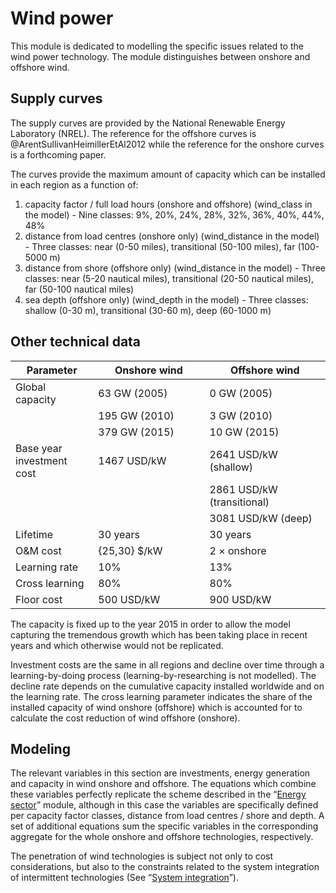 # Wind power

This module is dedicated to modelling the specific issues related to the wind power technology. The module distinguishes between onshore and offshore wind.


## Supply curves

The supply curves are provided by the National Renewable Energy Laboratory (NREL). The reference for the offshore curves is @ArentSullivanHeimillerEtAl2012 while the reference for the onshore curves is a forthcoming paper.

The curves provide the maximum amount of capacity which can be installed in each region as a function of:

 1.  capacity factor / full load hours (onshore and offshore) (wind_class in the model) - Nine classes: 9%, 20%, 24%, 28%, 32%, 36%, 40%, 44%, 48%
 2.  distance from load centres (onshore only) (wind_distance in the model) - Three classes: near (0-50 miles), transitional (50-100 miles), far (100-5000 m)
 3.  distance from shore (offshore only) (wind_distance in the model) - Three classes: near (5-20 nautical miles), transitional (20-50 nautical miles), far (50-100 nautical miles)
 4.  sea depth (offshore only) (wind_depth in the model) - Three classes: shallow (0-30 m), transitional (30-60 m), deep (60-1000 m)

## Other technical data


 | Parameter                 | Onshore wind  | Offshore wind              | 
 | ---------                 | ------------  | -------------              | 
 | Global capacity           | 63 GW (2005)  | 0 GW (2005)                | 
 |                           | 195 GW (2010) | 3 GW (2010)                | 
 |                           | 379 GW (2015) | 10 GW (2015)               | 
 | Base year investment cost | 1467 USD/kW   | 2641 USD/kW (shallow)      | 
 |                           |               | 2861 USD/kW (transitional) | 
 |                           |               | 3081 USD/kW (deep)         | 
 | Lifetime                  | 30 years      | 30 years                   | 
 | O&M cost                  | {25,30} \$/kW | 2 $\times$ onshore         | 
 | Learning rate             | 10%           | 13%                        | 
 | Cross learning            | 80%           | 80%                        | 
 | Floor cost                | 500 USD/kW    | 900 USD/kW                 | 

The capacity is fixed up to the year 2015 in order to allow the model capturing the tremendous growth which has been taking place in recent years and which otherwise would not be replicated.

Investment costs are the same in all regions and decline over time through a learning-by-doing process (learning-by-researching is not modelled). The decline rate depends on the cumulative capacity installed worldwide and on the learning rate. The cross learning parameter indicates the share of the installed capacity of wind onshore (offshore) which is accounted for to calculate the cost reduction of wind offshore (onshore). 

## Modeling

The relevant variables in this section are investments, energy generation and capacity in wind onshore and offshore.
The equations which combine these variables perfectly replicate the scheme described in the "[Energy sector](mod_energy)" module, although in this case the variables are specifically defined per capacity factor classes, distance from load centres / shore and depth. A set of additional equations sum the specific variables in the corresponding aggregate for the whole onshore and offshore technologies, respectively.

The penetration of wind technologies is subject not only to cost considerations, but also to the constraints related to the system integration of intermittent technologies (See "[System integration](mod_systint)").
